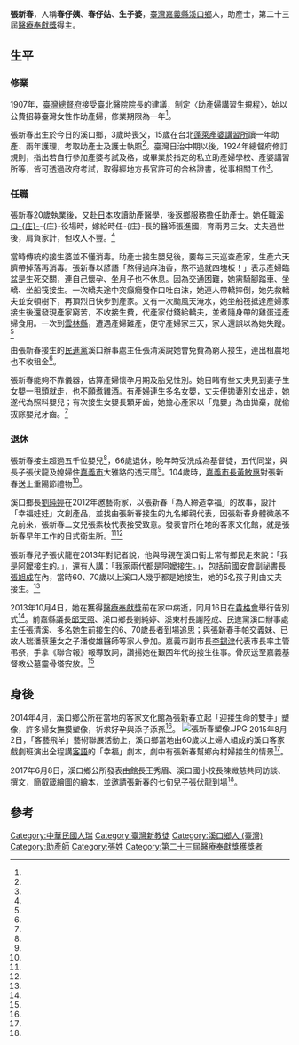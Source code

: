 {{Infobox Person
| name   =張新春
| nickname=
| image     = Chang Hsin-chun.jpg
| image_size     = 
| caption  =
| birth_date  = 1908年
| birth_place ={{TWN-JPN}}[[嘉義廳|嘉義廳]][[打貓支廳|打貓支廳]]雙溪口區
| death_date  ={{death date and age|2013|10|4|1908|0|0}}
| death_place ={{TWN}}[[嘉義市|嘉義市]][[東區_(嘉義市)|東區]]大雅路
| nationality = {{ROC}}
| occupation =助產士
|alma_mater        = 
| office = 
| term_start = 
| term_end = 
| spouse = 張進國
| children= 長子張伏龍、二女張素枝、次子張伏榮
| honours =醫療奉獻獎（2013年）
}}
'''張新春'''{{BD|1908年||2013年|10月4日|catIdx=Chang}}，人稱'''春仔姨'''、'''春仔姑'''、'''生子婆'''，[[臺灣|臺灣]][[嘉義縣|嘉義縣]][[溪口鄉_(台灣)|溪口鄉]]人，助產士，第二十三屆[[醫療奉獻獎|醫療奉獻獎]]得主。

==生平==

===修業===
1907年，[[臺灣總督府|臺灣總督府]]接受臺北醫院院長的建議，制定〈助產婦講習生規程〉，始以公費招募臺灣女性作助產婦，修業期限為一年<ref name="流轉年華"/>。

張新春出生於今日的溪口鄉，3歲時喪父，15歲在台北[[蓬萊產婆講習所|蓬萊產婆講習所]]讀一年助產、兩年護理，考取助產士及護士執照<ref name="魯永明"/>。臺灣日治中期以後，1924年總督府修訂規則，指出若自行參加產婆考試及格，或畢業於指定的私立助產婦學校、產婆講習所等，皆可透過政府考試，取得經地方長官許可的合格證書，從事相關工作<ref name="流轉年華"/>。

===任職===
張新春20歲執業後，又赴[[日本|日本]]攻讀助產醫學，後返鄉服務擔任助產士。她任職[[溪口庄|溪口-{庄}-]]-{庄}-役場時，嫁給時任-{庄}-長的醫師張進國，育兩男三女。丈夫過世後，肩負家計，但收入不豐。<ref name="魯永明"/>

當時傳統的接生婆並不懂消毒。助產士接生嬰兒後，要每三天巡查產家，生產六天臍帶掉落再消毒。張新春以諺語「熬得過麻油香，熬不過就四塊板！」表示產婦臨盆是生死交關，連自己懷孕、坐月子也不休息。因為交通困難，她需騎腳踏車、坐轎、坐船筏接生。一次轎夫途中突癲癇發作口吐白沫，她連人帶轎摔倒，她先救轎夫並安頓樹下，再頂烈日快步到產家。又有一次颱風天淹水，她坐船筏抵達產婦家接生後還發現產家窮苦，不收接生費，代產家付錢給轎夫，並煮隨身帶的雞蛋送產婦食用。一次到[[雲林縣|雲林縣]]，遭遇產婦難產，便守產婦家三天，家人還誤以為她失蹤。<ref name="魯永明"/>

由張新春接生的[[民進黨|民進黨]]溪口辦事處主任張清溪說她會免費為窮人接生，連出租農地也不收租金<ref name="魯永明2"/>。

張新春能夠不靠儀器，估算產婦懷孕月期及胎兒性別。她目睹有些丈夫見到妻子生女嬰一甩頭就走，也不願煮雞酒。有產婦連生多名女嬰，丈夫便拋妻別女出走，她遂代為照料嬰兒；有次接生女嬰長顆牙齒，她擔心產家以「鬼嬰」為由拋棄，就偷拔除嬰兒牙齒。<ref name="魯永明"/>

===退休===
張新春接生超過五千位嬰兒<ref name="林宜樟"/>，66歲退休，晚年時受洗成為基督徒，五代同堂，與長子張伏龍及媳婦住[[嘉義市|嘉義市]]大雅路的透天厝<ref name="魯永明"/>。104歲時，[[嘉義市長|嘉義市長]][[黃敏惠|黃敏惠]]對張新春送上重陽節禮物<ref name="TVBS"/>。

溪口鄉長[[劉純婷|劉純婷]]在2012年邀藝術家，以張新春「為人締造幸福」的故事，設計「幸福娃娃」文創產品，並找由張新春接生的九名鄉親代表，因張新春身體微恙不克前來，張新春二女兒張素枝代表接受致意。發表會所在地的客家文化館，就是張新春早年工作的日式衛生所。<ref name="魯永明"/><ref name="溪口鄉公所"/>

張新春兒子張伏龍在2013年對記者說，他與母親在溪口街上常有鄉民走來說：「我是阿嬤接生的。」，還有人講：「我家兩代都是阿嬤接生。」，包括前國安會副祕書長[[張旭成|張旭成]]在內，當時60、70歲以上溪口人幾乎都是她接生，她的5名孩子則由丈夫接生。<ref name="魯永明"/>

2013年10月4日，她在獲得[[醫療奉獻獎|醫療奉獻獎]]前在家中病逝，同月16日在[[貴格會|貴格會]]舉行告別式<ref name="魯永明"/>。前嘉縣議長[[邱天照|邱天照]]、溪口鄉長劉純婷、溪東村長謝陸成、民進黨溪口辦事處主任張清溪、多名她生前接生的6、70歲長者到場追思；與張新春手帕交義妹、已故人瑞潘蔡蓮女之子潘俊雄醫師等家人參加。嘉義市副市長[[李錫津|李錫津]]代表市長率主管弔祭，手拿《聯合報》報導致詞，讚揚她在艱困年代的接生往事。骨灰送至嘉義基督教公墓靈骨塔安放。<ref name="魯永明2"/>

==身後==
2014年4月，溪口鄉公所在當地的客家文化館為張新春立起「迎接生命的雙手」塑像，許多婦女撫摸塑像，祈求好孕與添子添孫<ref name="林宜樟"/>。
[[File:張新春塑像.JPG|thumb]]
2015年8月2日，「客藝飛羊」藝術聯展活動上，溪口鄉當地由60歲以上婦人組成的溪口客家戲劇班演出全程講[[臺灣客家語|客語]]的「幸福」劇本，劇中有張新春幫鄉內村婦接生的情景<ref name="呂慧瑜"/>。

2017年6月8日，溪口鄉公所發表由館長王秀眉、溪口國小校長陳媺慈共同訪談、撰文，簡叡箴繪圖的繪本，並邀請張新春的七旬兒子張伏龍到場<ref name="卜敏正"/>。
==參考==
{{portal box|人物|台灣|醫學}}
{{reflist|1|refs=

<ref name="卜敏正">{{Cite news|url=|title=溪口春仔姑 接生傳奇入繪本|language=zh-tw|publisher=《聯合報》|author=卜敏正|date=2017-06-09|accessdate=}}</ref>

<ref name="魯永明">{{Cite news|url=|title=接生從不挑時間 張新春見證百年助產史|language=zh-tw|publisher=《聯合報》|author=魯永明|date=2013-10-14|accessdate=}}</ref>

<ref name="魯永明2">{{Cite news|url=|title=最資深產婆告別式當年嬰孩來送她|language=zh-tw|publisher=《聯合報》|author=魯永明|date=2013-10-19 |accessdate=}}</ref>

<ref name="流轉年華">{{Cite web|url=http://herhistory.ith.sinica.edu.tw/Story13.html|title=穩婆到產婆—臺灣專業助產婦養成計畫|language=zh-tw|work=流轉年華 - 臺灣女性檔案百年特展|publisher=中央研究院臺灣史研究所|author=|date=|accessdate=2015-12-08|archive-url=https://web.archive.org/web/20160304090311/http://herhistory.ith.sinica.edu.tw/Story13.html|archive-date=2016-03-04|dead-url=yes}}</ref>

<ref name="TVBS">{{Cite news|url=http://news.tvbs.com.tw/old-news.html?nid=507132|title=默默奉獻！接生一甲子　迎接5千生命|language=zh-tw|publisher=TVBS新聞|author=|date=2013-10-15|accessdate=2015-12-04|archive-date=2016-03-04|archive-url=https://web.archive.org/web/20160304204528/http://news.tvbs.com.tw/old-news.html?nid=507132|dead-url=no}}</ref>

<ref name="溪口鄉公所">{{Cite web|url=http://sikou.cyhg.gov.tw/culture/hakka_act_view.asp?id=11105|title=迎接生命的雙手-105歲張新春阿嬤|language=zh-tw|publisher=嘉義縣溪口鄉公所客家文化館|author=|date=2012-08-27|accessdate=2015-12-08|deadurl=yes|archiveurl=https://web.archive.org/web/20160304091716/http://sikou.cyhg.gov.tw/culture/hakka_act_view.asp?id=11105|archivedate=2016-03-04}}</ref>

<ref name="林宜樟">{{Cite news|url=http://news.ltn.com.tw/news/local/paper/773624|title=〈中部〉溪口助產阿嬤像 求好孕新景點|language=zh-tw|publisher=《自由時報》|author=林宜樟|date=2014-04-25|accessdate=2015-12-04|archive-date=2019-11-30|archive-url=https://web.archive.org/web/20191130142627/https://news.ltn.com.tw/news/local/paper/773624|dead-url=no}}</ref>

<ref name="呂慧瑜">{{Cite news|url=http://udn.com/news/story/7326/1095457-%E5%AE%A2%E8%AA%9E%E7%9A%84%E5%B9%B8%E7%A6%8F%E5%8A%87%E6%9C%AC-%E5%AA%BD%E5%AA%BD%E5%80%91%E8%87%AA%E7%B7%A8%E8%87%AA%E6%BC%94|title=客語的幸福劇本 媽媽們自編自演|language=zh-tw|publisher=《聯合報》|author=呂慧瑜|date=2015-08-03|accessdate=2015-12-04|archive-date=2019-12-02|archive-url=https://web.archive.org/web/20191202180254/https://udn.com/news/story/7326/1095457-%E5%AE%A2%E8%AA%9E%E7%9A%84%E5%B9%B8%E7%A6%8F%E5%8A%87%E6%9C%AC-%E5%AA%BD%E5%AA%BD%E5%80%91%E8%87%AA%E7%B7%A8%E8%87%AA%E6%BC%94|dead-url=no}}</ref>

}}
{{DEFAULTSORT:Z}}
[[Category:中華民國人瑞|Category:中華民國人瑞]]
[[Category:臺灣新教徒|Category:臺灣新教徒]]
[[Category:溪口鄉人_(臺灣)|Category:溪口鄉人 (臺灣)]]
[[Category:助產師|Category:助產師]]
[[Category:張姓|Category:張姓]]
[[Category:第二十三屆醫療奉獻獎獲獎者|Category:第二十三屆醫療奉獻獎獲獎者]]